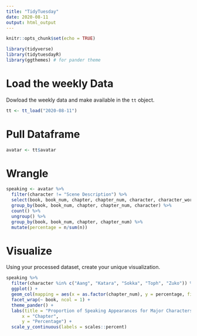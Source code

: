 ```yaml
---
title: "TidyTuesday"
date: 2020-08-11
output: html_output
---
```


```r

knitr::opts_chunk$set(echo = TRUE)

library(tidyverse)
library(tidytuesdayR)
library(ggthemes) # for pander theme

```

# Load the weekly Data

Dowload the weekly data and make available in the `tt` object.

```r

tt <- tt_load("2020-08-11")

```

# Pull Dataframe

```r

avatar <- tt$avatar

```

# Wrangle
```r

speaking <- avatar %>%
  filter(character != "Scene Description") %>%
  select(book, book_num, chapter, chapter_num, character, character_words) %>%
  group_by(book, book_num, chapter, chapter_num, character) %>%
  count() %>%
  ungroup() %>%
  group_by(book, book_num, chapter, chapter_num) %>%
  mutate(percentage = n/sum(n))

```

# Visualize

Using your processed dataset, create your unique visualization.

```r

speaking %>% 
  filter(character %in% c("Aang", "Katara", "Sokka", "Toph", "Zuko")) %>%
  ggplot() +
  geom_col(mapping = aes(x = as.factor(chapter_num), y = percentage, fill = character)) +
  facet_wrap(~ book, ncol = 1) +
  theme_pander() +
  labs(title = "Proportion of Speaking Appearances for Major Characters in the Avatar Book Series",
      x = "Chapter",
      y = "Percentage") +
  scale_y_continuous(labels = scales::percent)

  
```
